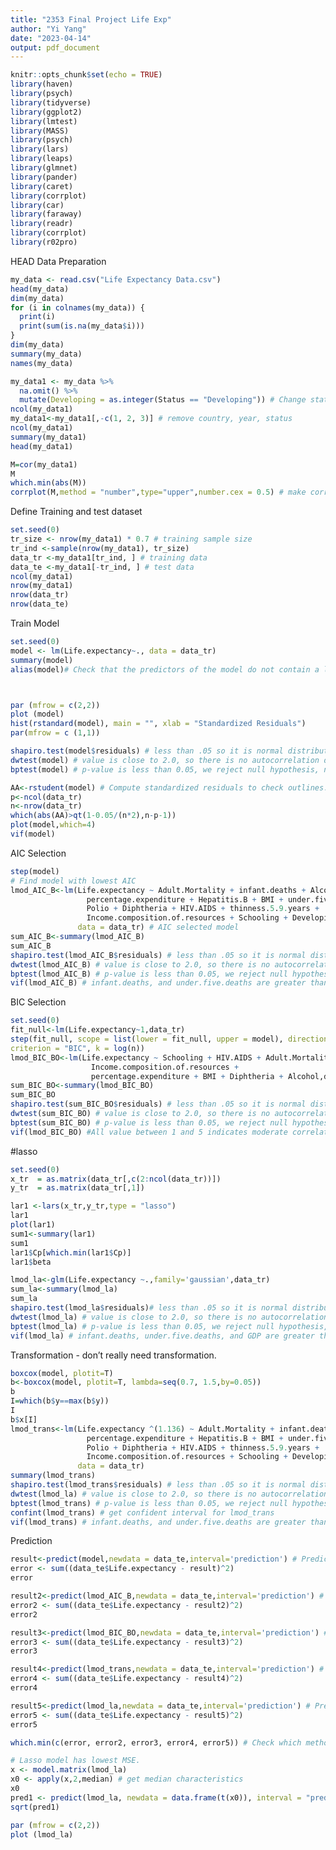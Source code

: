 ```yaml
---
title: "2353 Final Project Life Exp"
author: "Yi Yang"
date: "2023-04-14"
output: pdf_document
---
```


```r
knitr::opts_chunk$set(echo = TRUE)
library(haven)
library(psych)
library(tidyverse)
library(ggplot2)
library(lmtest)
library(MASS)
library(psych)
library(lars)
library(leaps)
library(glmnet)
library(pander)
library(caret)
library(corrplot)
library(car)
library(faraway)
library(readr)
library(corrplot)
library(r02pro)
```

HEAD
Data Preparation
```r
my_data <- read.csv("Life Expectancy Data.csv")
head(my_data)
dim(my_data)
for (i in colnames(my_data)) {
  print(i)
  print(sum(is.na(my_data$i)))
}
dim(my_data)
summary(my_data)
names(my_data)

my_data1 <- my_data %>% 
  na.omit() %>%
  mutate(Developing = as.integer(Status == "Developing")) # Change status to numeric
ncol(my_data1)
my_data1<-my_data1[,-c(1, 2, 3)] # remove country, year, status
ncol(my_data1)
summary(my_data1)
head(my_data1)
```

```r
M=cor(my_data1)
M
which.min(abs(M))
corrplot(M,method = "number",type="upper",number.cex = 0.5) # make correlation plot
```

Define Training and test dataset
```r
set.seed(0)
tr_size <- nrow(my_data1) * 0.7 # training sample size
tr_ind <-sample(nrow(my_data1), tr_size)
data_tr <-my_data1[tr_ind, ] # training data
data_te <-my_data1[-tr_ind, ] # test data
ncol(my_data1)
nrow(my_data1)
nrow(data_tr)
nrow(data_te)
```

Train Model
```r
set.seed(0)
model <- lm(Life.expectancy~., data = data_tr)
summary(model)
alias(model)# Check that the predictors of the model do not contain a large number of repeated values



par (mfrow = c(2,2))
plot (model)
hist(rstandard(model), main = "", xlab = "Standardized Residuals")
par(mfrow = c (1,1))

shapiro.test(model$residuals) # less than .05 so it is normal distribute.
dwtest(model) # value is close to 2.0, so there is no autocorrelation detected.
bptest(model) # p-value is less than 0.05, we reject null hypothesis, no heteroscedasticity in model. 

AA<-rstudent(model) # Compute standardized residuals to check outlines.
p<-ncol(data_tr)
n<-nrow(data_tr)
which(abs(AA)>qt(1-0.05/(n*2),n-p-1))
plot(model,which=4)
vif(model)
```


AIC Selection
```r
step(model) 
# Find model with lowest AIC
lmod_AIC_B<-lm(Life.expectancy ~ Adult.Mortality + infant.deaths + Alcohol + 
                 percentage.expenditure + Hepatitis.B + BMI + under.five.deaths + 
                 Polio + Diphtheria + HIV.AIDS + thinness.5.9.years + 
                 Income.composition.of.resources + Schooling + Developing, 
               data = data_tr) # AIC selected model
sum_AIC_B<-summary(lmod_AIC_B)
sum_AIC_B
shapiro.test(lmod_AIC_B$residuals) # less than .05 so it is normal distribute.
dwtest(lmod_AIC_B) # value is close to 2.0, so there is no autocorrelation detected.
bptest(lmod_AIC_B) # p-value is less than 0.05, we reject null hypothesis, no heteroscedasticity in model.
vif(lmod_AIC_B) # infant.deaths, and under.five.deaths are greater than 5. severe correlation between these two and other predictors, the coefficient estimates and p-values in the regression output are likely unreliable. 
```

BIC Selection
```r
set.seed(0)
fit_null<-lm(Life.expectancy~1,data_tr)
step(fit_null, scope = list(lower = fit_null, upper = model), direction = "both",
criterion = "BIC", k = log(n))
lmod_BIC_BO<-lm(Life.expectancy ~ Schooling + HIV.AIDS + Adult.Mortality + 
                  Income.composition.of.resources + 
                  percentage.expenditure + BMI + Diphtheria + Alcohol,data_tr) # BIC selected model
sum_BIC_BO<-summary(lmod_BIC_BO)
sum_BIC_BO
shapiro.test(sum_BIC_BO$residuals) # less than .05 so it is normal distribute.
dwtest(sum_BIC_BO) # value is close to 2.0, so there is no autocorrelation detected.
bptest(sum_BIC_BO) # p-value is less than 0.05, we reject null hypothesis, no heteroscedasticity in model.
vif(lmod_BIC_BO) #All value between 1 and 5 indicates moderate correlation between a given predictor variable and other predictor variables in the model
```


#lasso
```r
set.seed(0)
x_tr  = as.matrix(data_tr[,c(2:ncol(data_tr))])
y_tr  = as.matrix(data_tr[,1])

lar1 <-lars(x_tr,y_tr,type = "lasso")
lar1
plot(lar1)
sum1<-summary(lar1)
sum1
lar1$Cp[which.min(lar1$Cp)]
lar1$beta

lmod_la<-glm(Life.expectancy ~.,family='gaussian',data_tr)
sum_la<-summary(lmod_la)
sum_la
shapiro.test(lmod_la$residuals)# less than .05 so it is normal distribute.
dwtest(lmod_la) # value is close to 2.0, so there is no autocorrelation detected.
bptest(lmod_la) # p-value is less than 0.05, we reject null hypothesis, no heteroscedasticity in model.
vif(lmod_la) # infant.deaths, under.five.deaths, and GDP are greater than 5. severe correlation between these two and other predictors, the coefficient estimates and p-values in the regression output are likely unreliable.
```

Transformation - don't really need transformation. 
```r
boxcox(model, plotit=T)
b<-boxcox(model, plotit=T, lambda=seq(0.7, 1.5,by=0.05))
b
I=which(b$y==max(b$y))
I
b$x[I]
lmod_trans<-lm(Life.expectancy ^(1.136) ~ Adult.Mortality + infant.deaths + Alcohol + 
                 percentage.expenditure + Hepatitis.B + BMI + under.five.deaths + 
                 Polio + Diphtheria + HIV.AIDS + thinness.5.9.years + 
                 Income.composition.of.resources + Schooling + Developing, 
               data = data_tr)
summary(lmod_trans)
shapiro.test(lmod_trans$residuals) # less than .05 so it is normal distribute.
dwtest(lmod_la) # value is close to 2.0, so there is no autocorrelation detected.
bptest(lmod_trans) # p-value is less than 0.05, we reject null hypothesis, no heteroscedasticity in model.
confint(lmod_trans) # get confident interval for lmod_trans
vif(lmod_trans) # infant.deaths, and under.five.deaths are greater than 5. severe correlation between these two and other predictors, the coefficient estimates and p-values in the regression output are likely unreliable. 
```

Prediction
```r

result<-predict(model,newdata = data_te,interval='prediction') # Prediction
error <- sum((data_te$Life.expectancy - result)^2)
error

result2<-predict(lmod_AIC_B,newdata = data_te,interval='prediction') # Prediction
error2 <- sum((data_te$Life.expectancy - result2)^2)
error2

result3<-predict(lmod_BIC_BO,newdata = data_te,interval='prediction') # Prediction
error3 <- sum((data_te$Life.expectancy - result3)^2)
error3

result4<-predict(lmod_trans,newdata = data_te,interval='prediction') # Prediction
error4 <- sum((data_te$Life.expectancy - result4)^2)
error4

result5<-predict(lmod_la,newdata = data_te,interval='prediction') # Prediction
error5 <- sum((data_te$Life.expectancy - result5)^2)
error5

which.min(c(error, error2, error3, error4, error5)) # Check which method provide lowest errors. 

# Lasso model has lowest MSE. 
x <- model.matrix(lmod_la)
x0 <- apply(x,2,median) # get median characteristics
x0
pred1 <- predict(lmod_la, newdata = data.frame(t(x0)), interval = "prediction")
sqrt(pred1)

par (mfrow = c(2,2))
plot (lmod_la)
```
